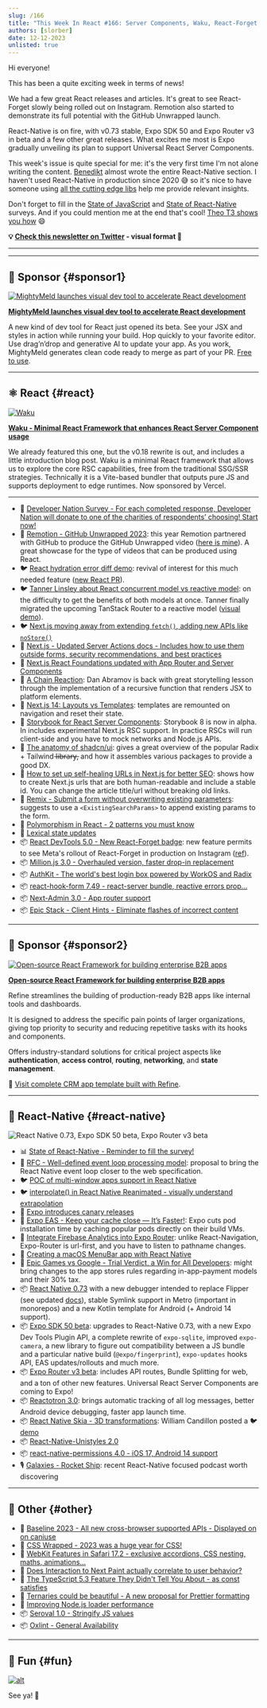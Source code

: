 ```yaml
---
slug: /166
title: "This Week In React #166: Server Components, Waku, React-Forget, React-Native, Expo, Million, Remotion, Next.js, Storybook, Remix, AuthKit, Expo Router, Reactotron, Unistyles, Skia, SEO, CSS, Oxlint..."
authors: [slorber]
date: 12-12-2023
unlisted: true
---
```


Hi everyone!

This has been a quite exciting week in terms of news!

We had a few great React releases and articles. It's great to see React-Forget slowly being rolled out on Instagram. Remotion also started to demonstrate its full potential with the GitHub Unwrapped launch.

React-Native is on fire, with v0.73 stable, Expo SDK 50 and Expo Router v3 in beta and a few other great releases. What excites me most is Expo gradually unveiling its plan to support Universal React Server Components.

This week's issue is quite special for me: it's the very first time I'm not alone writing the content. [Benedikt](https://twitter.com/bndkt) almost wrote the entire React-Native section. I haven't used React-Native in production since 2020 😅 so it's nice to have someone using [all the cutting edge libs](https://github.com/bndkt/sharemystack) help me provide relevant insights.

Don't forget to fill in the [State of JavaScript](https://stateofjs.com/en-US) and [State of React-Native](https://stateofreactnative.com/) surveys. And if you could mention me at the end that's cool! [Theo T3 shows you how](https://youtube.com/clip/UgkxDdNASo6xNS710ODcjMx0WW4HtTxIYbrA?si=G0rAnDKOQwHqh_ED) 😄

<!-- truncate -->

**💡 [Check this newsletter on Twitter](https://slo.im/thread) - visual format 🎨**

---


<Support />

---

## 💸 Sponsor {#sponsor1}

[![MightyMeld launches visual dev tool to accelerate React development](/emails/issues/166/mightymeldthisweekinreact.jpg)](https://www.mightymeld.com/?utm_source=thisweekinreact&utm_medium=newsletter&utm_campaign=1&utm_content=top)

**[MightyMeld launches visual dev tool to accelerate React development](https://www.mightymeld.com/?utm_source=thisweekinreact&utm_medium=newsletter&utm_campaign=1&utm_content=top)**

A new kind of dev tool for React just opened its beta. See your JSX and styles in action while running your build. Hop quickly to your favorite editor. Use drag’n’drop and generative AI to update your app. As you work, MightyMeld generates clean code ready to merge as part of your PR. [Free to use](https://www.mightymeld.com/?utm_source=thisweekinreact&utm_medium=newsletter&utm_campaign=1&utm_content=body).

---

## ⚛️ React {#react}

[![Waku](/emails/issues/166/waku.jpg)](https://waku.gg/blog/introducing-waku)

[**Waku - Minimal React Framework that enhances React Server Component usage**](https://waku.gg/blog/introducing-waku)

We already featured this one, but the v0.18 rewrite is out, and includes a little introduction blog post.
Waku is a minimal React framework that allows us to explore the core RSC capabilities, free from the traditional SSG/SSR strategies. Technically it is a Vite-based bundler that outputs pure JS and supports deployment to edge runtimes. Now sponsored by Vercel.

---

- 💸 [Developer Nation Survey - For each completed response, Developer Nation will donate to one of the charities of respondents’ choosing! Start now!](https://developereconomics.net/?member_id=thisweekinreact&utm_medium=nl_ad2)
- 🍿 [Remotion - GitHub Unwrapped 2023](https://githubunwrapped.com/): this year Remotion partnered with GitHub to produce the GitHub Unwrapped video ([here is mine](https://twitter.com/sebastienlorber/status/1734622460547342693)). A great showcase for the type of videos that can be produced using React.
- 🐦 [React hydration error diff demo](https://twitter.com/samijaber_/status/1734332721634099282): revival of interest for this much needed feature ([new React PR](https://github.com/facebook/react/pull/27808)).
- 🐦 [Tanner Linsley about React concurrent model vs reactive model](https://twitter.com/tannerlinsley/status/1732474127712481371): on the difficulty to get the benefits of both models at once. Tanner finally migrated the upcoming TanStack Router to a reactive model ([visual demo](https://x.com/aryan__deora/status/1733164876170764409)).
- 🐦 [Next.js moving away from extending `fetch()`, adding new APIs like `noStore()`](https://twitter.com/leeerob/status/1733154383410684148)
- 📖 [Next.js - Updated Server Actions docs - Includes how to use them outside forms, security recommendations, and best practices](https://nextjs.org/docs/app/building-your-application/data-fetching/server-actions-and-mutations)
- 📖 [Next.js React Foundations updated with App Router and Server Components](https://nextjs.org/learn/react-foundations)
- 📜 [A Chain Reaction](https://overreacted.io/a-chain-reaction/): Dan Abramov is back with great storytelling lesson through the implementation of a recursive function that renders JSX to platform elements.
- 📜 [Next.js 14: Layouts vs Templates](https://www.builder.io/blog/nextjs-14-layouts-templates): templates are remounted on navigation and reset their state.
- 📜 [Storybook for React Server Components](https://storybook.js.org/blog/storybook-react-server-components/): Storybook 8 is now in alpha. In includes experimental Next.js RSC support. In practice RSCs will run client-side and you have to mock networks and Node.js APIs.
- 📜 [The anatomy of shadcn/ui](https://manupa.dev/blog/anatomy-of-shadcn-ui): gives a great overview of the popular Radix + Tailwind l̶i̶b̶r̶a̶r̶y̶, and how it assembles various packages to provide a good DX.
- 📜 [How to set up self-healing URLs in Next.js for better SEO](https://mikebifulco.com/posts/self-healing-urls-nextjs-seo): shows how to create Next.js urls that are both human-readable and include a stable id. You can change the article title/url without breaking old links.
- 📜 [Remix - Submit a form without overwriting existing parameters](https://www.jacobparis.com/content/existing-params): suggests to use a `<ExistingSearchParams>` to append existing params to the form.
- 📜 [Polymorphism in React - 2 patterns you must know](https://www.bekk.christmas/post/2023/01/polymorphism-in-react)
- 📜 [Lexical state updates](https://dio.la/article/lexical-state-updates)
- 📦 [React DevTools 5.0 - New React-Forget badge](https://github.com/facebook/react/pull/27759): new feature permits to see Meta's rollout of React-Forget in production on Instagram ([ref](https://twitter.com/sebastienlorber/status/1734607171030303186)).
- 📦 [Million.js 3.0 - Overhauled version, faster drop-in replacement](https://million.dev/blog/million-3)
- 📦 [AuthKit - The world's best login box powered by WorkOS and Radix](https://www.authkit.com/)
- 📦 [react-hook-form 7.49 - react-server bundle, reactive errors prop...](https://github.com/react-hook-form/react-hook-form/releases/tag/v7.49.0)
- 📦 [Next-Admin 3.0 - App router support](https://github.com/premieroctet/next-admin/releases/tag/%40premieroctet%2Fnext-admin%403.0.0)
- 📦 [Epic Stack - Client Hints - Eliminate flashes of incorrect content](https://github.com/epicweb-dev/client-hints)

<SubscribeFormEmbed placement="middle" />

---

## 💸 Sponsor {#sponsor2}

[![Open-source React Framework for building enterprise B2B apps](/emails/issues/166/about.jpg)](https://s.refine.dev/github-repo)

**[Open-source React Framework for building enterprise B2B apps](https://s.refine.dev/github-repo)**

Refine streamlines the building of production-ready B2B apps like internal tools and dashboards.

It is designed to address the specific pain points of larger organizations, giving top priority to security and reducing repetitive tasks with its hooks and components.

Offers industry-standard solutions for critical project aspects like **authentication**, **access control**, **routing**, **networking**, and **state management**.

🌱 [Visit complete CRM app template built with Refine](https://s.refine.dev/crm-app).

---

## 📱 React-Native {#react-native}

![React Native 0.73, Expo SDK 50 beta, Expo Router v3 beta](/emails/issues/166/rnheader.jpg)

- 📊 [State of React-Native - Reminder to fill the survey!](https://survey.stateofreactnative.com/)
- 🚧 [RFC - Well-defined event loop processing model](https://github.com/react-native-community/discussions-and-proposals/pull/744): proposal to bring the React Native event loop closer to the web specification.
- 🐦 [POC of multi-window apps support in React Native](https://x.com/o_kwasniewski/status/1734198386612388263)
- 🐦 [interpolate() in React Native Reanimated - visually understand extrapolation](https://x.com/kacperkapusciak/status/1732794213371097491)
- 📖 [Expo introduces canary releases](https://docs.expo.dev/versions/latest/#canary-releases)
- 📜 [Expo EAS - Keep your cache close — It’s Faster!](https://expo.dev/changelog/2023/12-07-cocoapods-cache#how-to-speed-up-cocoapods): Expo cuts pod installation time by caching popular pods directly on their build VMs.
- 📜 [Integrate Firebase Analytics into Expo Router](https://tinybytelabs.com/blog/integrate-firebase-analytics-to-expo-router): unlike React-Navigation, Expo-Router is url-first, and you have to listen to pathname changes.
- 📜 [Creating a macOS MenuBar app with React Native](https://www.oskarkwasniewski.dev/blog/create-react-native-macos-menubar-app)
- 📜 [Epic Games vs Google - Trial Verdict, a Win for All Developers](https://www.epicgames.com/site/en-US/news/epic-v-google-trial-verdict-a-win-for-all-developers): might bring changes to the app stores rules regarding in-app-payment models and their 30% tax.
- 📦 [React Native 0.73](https://reactnative.dev/blog/2023/12/06/0.73-debugging-improvements-stable-symlinks) with a new debugger intended to replace Flipper (see updated [docs](https://reactnative.dev/docs/debugging)), stable Symlink support in Metro (important in monorepos) and a new Kotlin template for Android (+ Android 14 support).
- 📦 [Expo SDK 50 beta](https://expo.dev/changelog/2023/12-12-sdk-50-beta): upgrades to React-Native 0.73, with a new Expo Dev Tools Plugin API, a complete rewrite of `expo-sqlite`, improved `expo-camera`, a new library to figure out compatibility between a JS bundle and a particular native build (`@expo/fingerprint`), `expo-updates` hooks API, EAS updates/rollouts and much more.
- 📦 [Expo Router v3 beta](https://blog.expo.dev/expo-router-v3-beta-is-now-available-eab52baf1e3e): includes API routes, Bundle Splitting for web, and a ton of other new features. Universal React Server Components are coming to Expo!
- 📦 [Reactotron 3.0](https://shift.infinite.red/announcing-reactotron-3-0-934b5a221bda): brings automatic tracking of all log messages, better Android device debugging, faster app launch time.
- 📦 [React Native Skia - 3D transformations](https://github.com/Shopify/react-native-skia/pull/2033): William Candillon posted a 🐦 [demo](https://x.com/wcandillon/status/1733972374930837776)
- 📦 [React-Native-Unistyles 2.0](https://reactnativeunistyles.vercel.app/)
- 📦 [react-native-permissions 4.0 - iOS 17, Android 14 support](https://github.com/zoontek/react-native-permissions/releases/tag/4.0.0)
- 🎙️ [Galaxies - Rocket Ship](https://podcast.galaxies.dev/): recent React-Native focused podcast worth discovering

---

## 🔀 Other {#other}

- 📜 [Baseline 2023 - All new cross-browser supported APIs - Displayed on on caniuse](https://web.dev/blog/baseline2023)
- 📜 [CSS Wrapped - 2023 was a huge year for CSS!](https://developer.chrome.com/blog/css-wrapped-2023)
- 📜 [WebKit Features in Safari 17.2 - exclusive accordions, CSS nesting, maths, animations...](https://webkit.org/blog/14787/webkit-features-in-safari-17-2/)
- 📜 [Does Interaction to Next Paint actually correlate to user behavior?](https://www.speedcurve.com/blog/INP-user-experience-correlation/)
- 📜 [The TypeScript 5.3 Feature They Didn't Tell You About - as const satisfies](https://www.totaltypescript.com/the-typescript-5-3-feature-they-didn-t-tell-you-about)
- 📜 [Ternaries could be beautiful - A new proposal for Prettier formatting](https://pedrocattori.dev/blog/ternaries-could-be-beautiful)
- 📜 [Improving Node.js loader performance](https://sentry.engineering/blog/improving-nodejs-loader-performance)
- 📦 [Seroval 1.0 - Stringify JS values](https://github.com/lxsmnsyc/seroval)
- 📦 [Oxlint - General Availability](https://oxc-project.github.io/blog/2023-12-12-announcing-oxlint.html)

---

## 🤭 Fun {#fun}

[![alt](/emails/issues/166/meme.jpg)](https://twitter.com/sebastienlorber/status/1733126141915906550)

See ya! 👋
